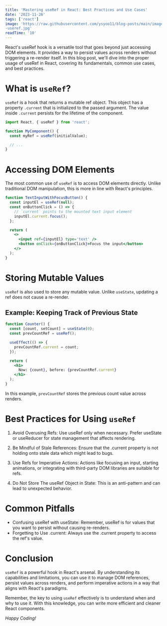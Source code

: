 ```yaml
---
title: 'Mastering useRef in React: Best Practices and Use Cases'
date: '2023-11-26'
tags: ['react']
image: 'https://raw.githubusercontent.com/ysyoo11/blog-posts/main/images/thumbnails/master
-useref.jpg'
readTime: '10'
---
```


React's useRef hook is a versatile tool that goes beyond just accessing DOM elements. It provides a way to persist values across renders without triggering a re-render itself. In this blog post, we'll dive into the proper usage of useRef in React, covering its fundamentals, common use cases, and best practices.

# What is `useRef`?

`useRef` is a hook that returns a mutable ref object. This object has a property `.current` that is initialized to the passed argument. The value inside `.current` persists for the lifetime of the component.

```jsx
import React, { useRef } from 'react';

function MyComponent() {
  const myRef = useRef(initialValue);

  // ...
}
```

# Accessing DOM Elements

The most common use of `useRef` is to access DOM elements directly. Unlike traditional DOM manipulation, this is more in line with React's principles.

```jsx
function TextInputWithFocusButton() {
  const inputEl = useRef(null);
  const onButtonClick = () => {
    // `current` points to the mounted text input element
    inputEl.current.focus();
  };

  return (
    <>
      <input ref={inputEl} type='text' />
      <button onClick={onButtonClick}>Focus the input</button>
    </>
  );
}
```

# Storing Mutable Values

`useRef` is also used to store any mutable value. Unlike `useState`, updating a ref does not cause a re-render.

## Example: Keeping Track of Previous State

```jsx
function Counter() {
  const [count, setCount] = useState(0);
  const prevCountRef = useRef();

  useEffect(() => {
    prevCountRef.current = count;
  });

  return (
    <h1>
      Now: {count}, before: {prevCountRef.current}
    </h1>
  );
}
```

In this example, `prevCountRef` stores the previous count value across renders.

# Best Practices for Using `useRef`

1. Avoid Overusing Refs: Use useRef only when necessary. Prefer useState or useReducer for state management that affects rendering.

2. Be Mindful of Stale References: Ensure that the .current property is not holding onto stale data which might lead to bugs.

3. Use Refs for Imperative Actions: Actions like focusing an input, starting animations, or integrating with third-party DOM libraries are suitable for refs.

4. Do Not Store The useRef Object in State: This is an anti-pattern and can lead to unexpected behavior.

# Common Pitfalls

- Confusing useRef with useState: Remember, useRef is for values that you want to persist without causing re-renders.
- Forgetting to Use .current: Always use the .current property to access the ref's value.

# Conclusion

`useRef` is a powerful hook in React's arsenal. By understanding its capabilities and limitations, you can use it to manage DOM references, persist values across renders, and perform imperative actions in a way that aligns with React's paradigms.

Remember, the key to using `useRef` effectively is to understand when and why to use it. With this knowledge, you can write more efficient and cleaner React components.

_Happy Coding!_
